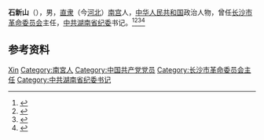 '''石新山'''（{{bd|1922年||2002年|}}），男，[[直隶|直隶]]（今[[河北|河北]]）[[南宫县|南宫]]人，[[中华人民共和国|中华人民共和国]]政治人物，曾任[[长沙市革命委员会|长沙市革命委员会]]主任，[[中共湖南省纪委|中共湖南省纪委]]书记。<ref>{{cite book|title=中囯人名大辞典·当代人物卷|author=廖盖隆等编|year=1990|publisher=上海辞书出版社|location=上海|page=}}</ref><ref>{{Cite book|title=中国共产党人名大辞典|author=盛平主编|publisher=中国国际广播出版社|year=1991|isbn=|location=北京|pages=}}</ref><ref>{{Cite book|title=中国共产党名人录|author=于俊道主编|publisher=四川人民出版社|year=1997|isbn=|location=成都|pages=}}</ref><ref>{{Cite web|title=石新山|url=http://www.hydsb.cn/html/2015/sj_1201/156.html|accessdate=2021-02-07|work=中共衡阳党史网}}</ref>

== 参考资料 ==
{{reflist}}

{{长沙市市长}}

{{Authority control}}
{{DEFAULTSORT:Shi石}}
[[Category:石姓|Xin]]
[[Category:南宮人|Category:南宮人]]
[[Category:中国共产党党员|Category:中国共产党党员]]
[[Category:长沙市革命委员会主任|Category:长沙市革命委员会主任]]
[[Category:中共湖南省纪委书记|Category:中共湖南省纪委书记]]

{{中国人物小作品}}